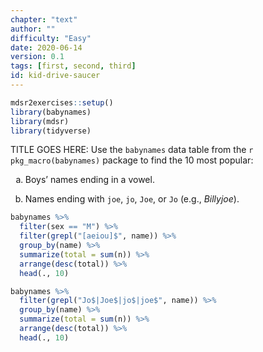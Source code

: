 ```yaml
---
chapter: "text"
author: ""
difficulty: "Easy"
date: 2020-06-14 
version: 0.1
tags: [first, second, third]
id: kid-drive-saucer
---
```


```r
mdsr2exercises::setup()
library(babynames)
library(mdsr)
library(tidyverse)
```

TITLE GOES HERE: Use the `babynames` data table from the `r pkg_macro(babynames)` package to find the 10 most popular:


a. Boys' names ending in a vowel.

b. Names ending with `joe`, `jo`, `Joe`, or `Jo` (e.g., *Billyjoe*).

 <!--begin-answer-->
```r
babynames %>%
  filter(sex == "M") %>%
  filter(grepl("[aeiou]$", name)) %>%
  group_by(name) %>%
  summarize(total = sum(n)) %>%
  arrange(desc(total)) %>%
  head(., 10)
```

```r
babynames %>%
  filter(grepl("Jo$|Joe$|jo$|joe$", name)) %>%
  group_by(name) %>%
  summarize(total = sum(n)) %>%
  arrange(desc(total)) %>%
  head(., 10)
```
 
 <!--end-answer-->
